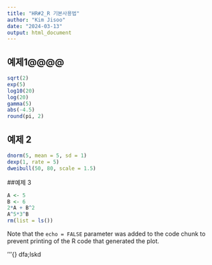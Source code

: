 ```yaml
---
title: "HR#2_R 기본사용법"
author: "Kim Jisoo"
date: "2024-03-13"
output: html_document
---
```


## 예제1@@@@

```r
sqrt(2)
exp(5)
log10(20)
log(20)
gamma(5)
abs(-4.5)
round(pi, 2)
```

## 예제 2

```r
dnorm(5, mean = 5, sd = 1)
dexp(1, rate = 5)
dweibull(50, 80, scale = 1.5)
```
##예제 3

```r
A <- 5
B <- 6
2*A + B^2
A^5*3^B
rm(list = ls())
```

Note that the `echo = FALSE` parameter was added to the code chunk to prevent printing of the R code that generated the plot.

'''{}
dfa;lskd


